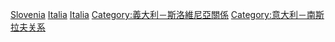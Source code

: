 [[Category:義大利邊界|Slovenia]]
[[Category:斯洛維尼亞邊界|Italia]]
[[Category:南斯拉夫邊界|Italia]]
[[Category:義大利－斯洛維尼亞關係|Category:義大利－斯洛維尼亞關係]]
[[Category:意大利－南斯拉夫关系|Category:意大利－南斯拉夫关系]]